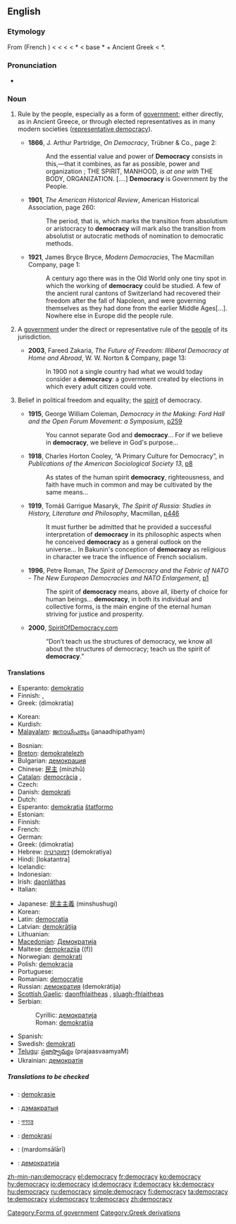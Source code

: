 ==English==
{{wikipedia}}

===Etymology===
From {{MF.}} {{term|democratie}} (French {{term|démocratie}}) < {{ML.}} {{term|democratia}} < {{AGr.}} {{term|cs=polytonic|δημοκράτια|tr=dēmokrátia}} < {{term|sc=polytonic|δήμος|tr=dḗmos||common people}} < {{PIE.}} *{{term||da-mo-|division}} < {{PIE.}} base *{{term||da-|to divide, cut up}} + Ancient Greek {{term|sc=polytonic|κράτος|tr=krátos||rule, strength}} < {{PIE.}} *{{term||kratus|strength}}.

===Pronunciation===
* {{IPA|/dɪˈmɒkɹəsi/}}

===Noun===
{{en-noun|democrac|ies}}

# {{uncountable}} Rule by the people, especially as a form of [[government]]; either directly, as in Ancient Greece, or through elected representatives as in many modern societies ([[representative democracy]]).
#* '''1866''', J. Arthur Partridge, ''On Democracy'', Trübner & Co., page 2:
#*: And the essential value and power of '''Democracy''' consists in this,—that it combines, as far as possible, power and organization ; THE SPIRIT, MANHOOD, ''is at one with'' THE BODY, ORGANIZATION. [....] '''Democracy''' is Government by the People.
#* '''1901''', ''The American Historical Review'', American Historical Association, page 260:
#*: The period, that is, which marks the transition from absolutism or aristocracy to '''democracy''' will mark also the transition from absolutist or autocratic methods of nomination to democratic methods.
#* '''1921''', James Bryce Bryce, ''Modern Democracies'', The Macmillan Company, page 1:
#*: A century ago there was in the Old World only one tiny spot in which the working of '''democracy''' could be studied.  A few of the ancient rural cantons of Switzerland had recovered their freedom after the fall of Napoleon, and were governing themselves as they had done from the earlier Middle Ages[...].  Nowhere else in Europe did the people rule.
# {{countable|government}} A [[government]] under the direct or representative rule of the [[people]] of its jurisdiction.
#* '''2003''', Fareed Zakaria, ''The Future of Freedom: Illiberal Democracy at Home and Abroad'', W. W. Norton & Company, page 13:
#*: In 1900 not a single country had what we would today consider a '''democracy''': a government created by elections in which every adult citizen could vote.
# {{rfv-sense}} {{uncountable}} Belief in political freedom and equality; the [[spirit]] of democracy.
#* '''1915''', George William Coleman, ''Democracy in the Making: Ford Hall and the Open Forum Movement: a Symposium'', [http://books.google.com/books?id=8V0oAAAAMAAJ&pg=PA259&dq=democracy p259]
#*: You cannot separate God and '''democracy'''... For if we believe in '''democracy''', we believe in God's purpose...
#* '''1918''', Charles Horton Cooley, “A Primary Culture for Democracy”, in ''Publications of the American Sociological Society 13'', [http://books.google.com/books?id=cvUZAAAAIAAJ&pg=PA8&dq=democracy p8]
#*: As states of the human spirit '''democracy''', righteousness, and faith have much in common and may be cultivated by the same means...
#* '''1919''', Tomáš Garrigue Masaryk, ''The Spirit of Russia: Studies in History, Literature and Philosophy'', Macmillan, [http://books.google.com/books?id=aLAcAAAAMAAJ&pg=RA4-PA446&dq=democracy p446]
#*: It must further be admitted that he provided a successful interpretation of '''democracy''' in its philosophic aspects when he conceived '''democracy''' as a general outlook on the universe... In Bakunin's conception of '''democracy''' as religious in character we trace the influence of French socialism.
#* '''1996''', Petre Roman, ''The Spirit of Democracy and the Fabric of NATO - The New European Democracies and NATO Enlargement'', [http://www.fas.org/man/nato/natodocs/an246pc.htm p1]
#*: The spirit of '''democracy''' means, above all, liberty of choice for human beings... '''democracy''', in both its individual and collective forms, is the main engine of the eternal human striving for justice and prosperity.
#* '''2000''', [http://www.spiritofdemocracy.com/English/Index.htm SpiritOfDemocracy.com]
#*: “Don’t teach us the structures of democracy, we know all about the structures of democracy; teach us the spirit of '''democracy'''.”

====Translations====
{{trans-top|rule by the people}}
* Esperanto: [[demokratio]]
* Finnish: {{t-|fi|kansanvalta}}, {{t+|fi|demokratia}}
* Greek: {{t+|el|δημοκρατία|f|sc=Grek}} (dimokratía)
{{trans-mid}}
* Korean: {{ko-inline|민주|minju|4=民主}}
* Kurdish: {{KUchar|[[دیموکراتیه‌ت]]}}
* [[Malayalam]]: [[ജനാധിപത്യം]] (janaadhipathyam)
{{trans-bottom}}

{{trans-top|government under the rule of its people}}
* Bosnian: {{t-|bs|demokratija|f}}
* [[Breton]]: [[demokratelezh]] {{f}}
* Bulgarian: [[демокрация]] {{f}}
* Chinese: [[民主]] (mínzhǔ)
* [[Catalan]]: [[democràcia]] ,{{f}}
* Czech: {{t+|cs|demokracie|f}}
* Danish: [[demokrati]] {{n}}
* Dutch: {{t+|nl|democratie|f}}
* Esperanto: [[demokratia]] [[ŝtatformo]]
* Estonian: {{t-|et|demokraatia}}
* Finnish: {{t+|fi|demokratia}}
* French: {{t+|fr|démocratie|f}}
* German: {{t+|de|Demokratie|f}}
* Greek: {{t+|el|δημοκρατία|f|sc=Grek}} (dimokratía)
* Hebrew: [[דמוקרטיה]] (demokratiya)
* Hindi: [lokatantra]
* Icelandic: {{t-|is|lýðræði}}
* Indonesian: {{t+|id|demokrasi|xs=Indonesian}}
* Irish: [[daonláthas]]
* Italian: {{t+|it|democrazia}}
{{trans-mid}}
* Japanese: [[民主主義]] (minshushugi)
* Korean: {{ko-inline|[[민주]] [[정체]]|minju jeongche|4=[[民主]] [[政體]]}}
* Latin: [[democratia]] {{f}}
* Latvian: [[demokrātija]] {{f}}
* Lithuanian: {{t-|lt|demokratija|f|xs=Lithuanian}}
* [[Macedonian]]: [[Демократија]] {{f}}
* Maltese: [[demokrazija]] ((f))
* Norwegian: [[demokrati]] {{n}}
* Polish: [[demokracja]] {{f}}
* Portuguese: {{t+|pt|democracia|f}}
* Romanian: [[democraţie]]
* Russian: [[демократия]] (demokrátija) {{f}}
* [[Scottish Gaelic]]: [[daonfhlaitheas]] {{m}}, [[sluagh-fhlaitheas]] {{m}}
* Serbian:
*: Cyrillic: [[демократија#Serbian|демократија]] {{f}}
*: Roman: [[demokratija#Serbian|demokratija]] {{f}}
* Spanish: {{t-|es|democracia|f}}
* Swedish: [[demokrati]]
* [[Telugu]]: [[ప్రజాస్వామ్యం]] (prajaasvaamyaM)
* Ukrainian: [[демократія]] {{f}}
{{trans-bottom}}

=====Translations to be checked=====
{{checktrans}}
*{{ttbc|Afrikaans}}: [[demokrasie]]
*{{ttbc|Belarusian}}: [[дэмакратыя]] {{f}}
*{{ttbc|Bengali}}: [[গণতন্ত্র]]
*{{ttbc|Malay}}: [[demokrasi]]
*{{ttbc|Persian}}: {{FAchar|[[مردم‌سالاری]]}} (mardomsālārī)
*{{ttbc|Macedonian}}: [[демократија]] {{f}}

[[Category:Forms of government]]
[[Category:Greek derivations]]

[[zh-min-nan:democracy]]
[[el:democracy]]
[[fr:democracy]]
[[ko:democracy]]
[[hy:democracy]]
[[io:democracy]]
[[id:democracy]]
[[it:democracy]]
[[kk:democracy]]
[[hu:democracy]]
[[ru:democracy]]
[[simple:democracy]]
[[fi:democracy]]
[[ta:democracy]]
[[te:democracy]]
[[vi:democracy]]
[[tr:democracy]]
[[zh:democracy]]